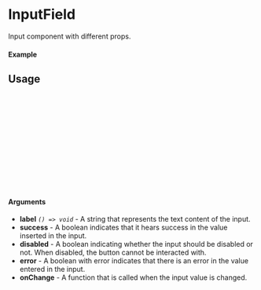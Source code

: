  
<Meta of={Input} title="Input" />

# InputField

Input component with different props.

#### Example

<Canvas of={Input.Default} /> 

## Usage 

```ts
import {Input} from "d4-ui/ui";

const Example = () => {
  return (
      <Button
        label={"Name"}
        placeholder={"Enter your name"} 
        onChange={()=> console.log("Changed")}
      />
  );
};

export default Example;
```

#### Arguments

- **label** _`() => void`_ - A string that represents the text content of the input.
- **success** - A boolean indicates that it hears success in the value inserted in the input.
- **disabled** - A boolean indicating whether the input should be disabled or not. When disabled, the button cannot be interacted with.
- **error** - A boolean with error indicates that there is an error in the value entered in the input.
- **onChange** - A function that is called when the input value is changed.